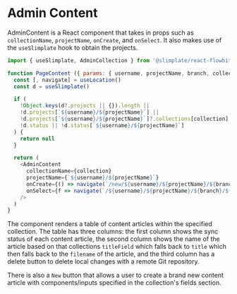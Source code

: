 # Admin Content
AdminContent is a React component that takes in props such as `collectionName`, `projectName`, `onCreate`, and `onSelect`. It also makes use of the `useSlimplate` hook to obtain the projects. 

```js copy showLineNumbers filename="PageDashboard.jsx" /AdminContent/
import { useSlimplate, AdminCollection } from '@slimplate/react-flowbite-github'

function PageContent ({ params: { username, projectName, branch, collection } }) {
  const [, navigate] = useLocation()
  const d = useSlimplate()

  if (
    !Object.keys(d?.projects || {}).length ||
    !d.projects[`${username}/${projectName}`] ||
    !d.projects[`${username}/${projectName}`]?.collections[collection] ||
    !d.status || !d.status[`${username}/${projectName}`]
  ) {
    return null
  }

  return (
    <AdminContent
      collectionName={collection}
      projectName={`${username}/${projectName}`}
      onCreate={() => navigate(`/new/${username}/${projectName}/${branch}/${collection}`)}
      onSelect={f => navigate(`/${username}/${projectName}/${branch}/${collection}${f.filename}`)}
    />
  )
}
```


The component renders a table of content articles within the specified collection. The table has three columns: the first column shows the sync status of each content article, the second column shows the name of the article based on that collections `titleField` which falls back to `title` which then falls back to the `filename` of the article, and the third column has a delete button to delete local changes with a remote Git repository.

There is also a `New` button that allows a user to create a brand new content article with components/inputs specified in the collection's fields section.

